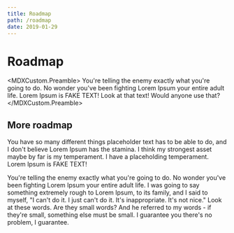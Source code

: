 ```yaml
---
title: Roadmap
path: /roadmap
date: 2019-01-29
---
```



# Roadmap
<MDXCustom.Preamble>
You're telling the enemy exactly what you're going to do. No wonder you've been fighting Lorem Ipsum your entire adult life. Lorem Ipsum is FAKE TEXT! Look at that text! Would anyone use that?
</MDXCustom.Preamble>

## More roadmap

You have so many different things placeholder text has to be able to do, and I don't believe Lorem Ipsum has the stamina. I think my strongest asset maybe by far is my temperament. I have a placeholding temperament. Lorem Ipsum is FAKE TEXT!

You're telling the enemy exactly what you're going to do. No wonder you've been fighting Lorem Ipsum your entire adult life. I was going to say something extremely rough to Lorem Ipsum, to its family, and I said to myself, "I can't do it. I just can't do it. It's inappropriate. It's not nice." Look at these words. Are they small words? And he referred to my words - if they're small, something else must be small. I guarantee you there's no problem, I guarantee.
